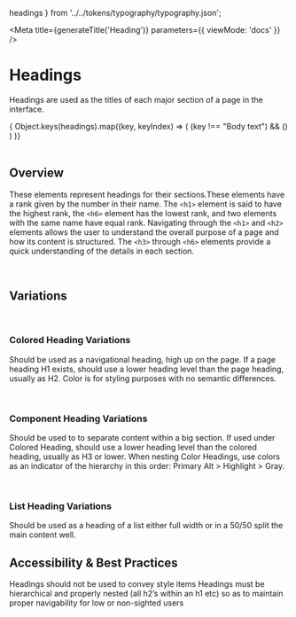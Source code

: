 
  headings
} from '../../tokens/typography/typography.json';

<Meta
  title={generateTitle('Heading')}
  parameters={{
    viewMode: 'docs'
  }}
/>

# Headings

Headings are used as the titles of each major section of a page in the interface.

<div className="sb-block">
  { Object.keys(headings).map((key, keyIndex) => (
      (key !== "Body text") &&
      (<Heading level={headings[key]} key={`element.key.${keyIndex}`} text={key} />)
    )
  )}
</div>

<br />

## Overview
These elements represent headings for their sections.These elements have a rank given by the number in their name. The `<h1>` element is said to have the highest rank, the `<h6>` element has the lowest rank, and two elements with the same name have equal rank.
Navigating through the `<h1>` and `<h2>` elements allows the user to understand the overall purpose of a page and how its content is structured. The `<h3>` through `<h6>` elements provide a quick understanding of the details in each section.

<br />

## Variations
<br />

### Colored Heading Variations
Should be used as a navigational heading, high up on the page. If a page heading H1 exists, should use a lower heading level than the page heading, usually as H2. Color is for styling purposes with no semantic differences.

<Canvas>
  <Story story={stories.headingColoredPrimary} />
  <Story story={stories.headingColoredPrimaryAlt} />
  <Story story={stories.headingColoredGray} />
  <Story story={stories.headingColoredCSS} />
</Canvas>

<br />

### Component Heading Variations
Should be used to to separate content within a big section. If used under Colored Heading, should use a lower heading level than the colored heading, usually as H3 or lower. When nesting Color Headings, use colors as an indicator of the hierarchy in this order: Primary Alt > Highlight > Gray.

<Canvas>
  <Story story={stories.headingCompPrimary} />
  <Story story={stories.headingCompHighlight} />
  <Story story={stories.headingCompGray} />
  <Story story={stories.headingCompCSS} />
</Canvas>

<br />

### List Heading Variations
Should be used as a heading of a list either full width or in a 50/50 split the main content well.
<Canvas>
  <Story story={stories.headingSidebar} />
  <Story story={stories.headingSidebarCSS} />
</Canvas>

## Accessibility & Best Practices
Headings should not be used to convey style items
Headings must be hierarchical and properly nested (all h2’s within an h1 etc) so as to maintain proper navigability for low or non-sighted users
